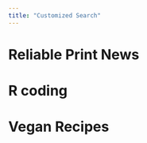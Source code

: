 ```yaml
---
title: "Customized Search"
---
```


# Reliable Print News

<script async src="https://cse.google.com/cse.js?cx=c5774b2e3698446e9">
</script>
<div class="gcse-search"></div>

# R coding

<script async src="https://cse.google.com/cse.js?cx=b6759996a21c24792">
</script>
<div class="gcse-search"></div>

# Vegan Recipes

<script async src="https://cse.google.com/cse.js?cx=c45bd1748a94a4a57">
</script>
<div class="gcse-search"></div>